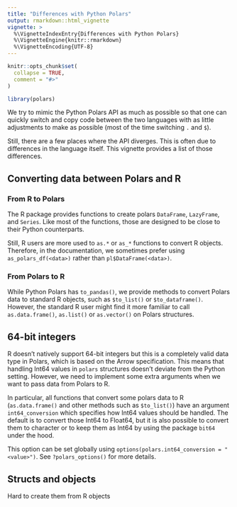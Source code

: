 ```yaml
---
title: "Differences with Python Polars"
output: rmarkdown::html_vignette
vignette: >
  %\VignetteIndexEntry{Differences with Python Polars}
  %\VignetteEngine{knitr::rmarkdown}
  %\VignetteEncoding{UTF-8}
---
```


```r
knitr::opts_chunk$set(
  collapse = TRUE,
  comment = "#>"
)
```

```r
library(polars)
```

We try to mimic the Python Polars API as much as possible so that one can quickly
switch and copy code between the two languages with as little adjustments to make
as possible (most of the time switching `.` and `$`).

Still, there are a few places where the API diverges. This is often due to 
differences in the language itself. This vignette provides a list of those
differences.

## Converting data between Polars and R

### From R to Polars

The R package provides functions to create polars `DataFrame`, `LazyFrame`, and 
`Series`. Like most of the functions, those are designed to be close to their
Python counterparts.

Still, R users are more used to `as.*` or `as_*` functions to convert R objects.
Therefore, in the documentation, we sometimes prefer using `as_polars_df(<data>)`
rather than `pl$DataFrame(<data>)`.

### From Polars to R

While Python Polars has `to_pandas()`, we provide methods to convert Polars data
to standard R objects, such as `$to_list()` or `$to_dataframe()`. However, the
standard R user might find it more familiar to call `as.data.frame()`, `as.list()`
or `as.vector()` on Polars structures.


## 64-bit integers

R doesn't natively support 64-bit integers but this is a completely valid data
type in Polars, which is based on the Arrow specification. This means that 
handling Int64 values in `polars` structures doesn't deviate from the Python
setting. However, we need to implement some extra arguments when we want to pass
data from Polars to R. 

In particular, all functions that convert some polars data to R (`as.data.frame()` 
and other methods such as `$to_list()`) have an argument `int64_conversion` which
specifies how Int64 values should be handled. The default is to convert those
Int64 to Float64, but it is also possible to convert them to character or to keep
them as Int64 by using the package `bit64` under the hood.

This option can be set globally using `options(polars.int64_conversion = "<value>")`.
See `?polars_options()` for more details.


## Structs and objects

Hard to create them from R objects
